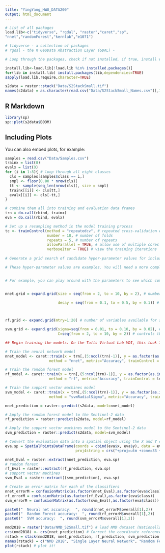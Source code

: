 ---
title: "YingYang_HW8_DATA200"
output: html_document
---

```{r}
# List of all packages 
load.lib<-c("tidyverse", "rgdal", "raster","caret","sp",
"nnet","randomForest","kernlab","e1071")

# tidyverse - a collection of packages
# rgdal - the R GeoData Abstraction Layer (GDAL) - 

# Loop through the packages, check if not installed, if true, install with dependencies. 

install.lib<-load.lib[!load.lib %in% installed.packages()]
for(lib in install.lib) install.packages(lib,dependencies=TRUE)
sapply(load.lib,require,character=TRUE)


```

```{r}
s2data = raster::stack("Data/S2StackSmall.tif")
names(s2data) = as.character(read.csv("Data/S2StackSmall_Names.csv")[,1])
```

## R Markdown


```{r}
library(sp)
sp::plot(s2data$B03M)
```

## Including Plots

You can also embed plots, for example:

```{r}
samples = read.csv("Data/Samples.csv")
trainx = list(0)
evalx = list(0)
for (i in 1:8){ # loop through all eight classes
  cls = samples[samples$class == i,]
  smpl <- floor(0.80 * nrow(cls))
  tt <- sample(seq_len(nrow(cls)), size = smpl)
  trainx[[i]] <- cls[tt,]
  evalx[[i]] <- cls[-tt,]
}

# combine them all into training and evaluation data frames
trn = do.call(rbind, trainx) 
eva = do.call(rbind, evalx)
```

```{r}
# Set up a resampling method in the model training process
tc <- trainControl(method = "repeatedcv", # repeated cross-validation of the training data
                   number = 10, # number of folds
                   repeats = 5, # number of repeats
                   allowParallel = TRUE, # allow use of multiple cores if specified in training
                   verboseIter = TRUE) # view the training iterations
                        
# Generate a grid search of candidate hyper-parameter values for inclusion into  model training

# These hyper-parameter values are examples. You will need a more complex tuning process to achieve high accuracy


# For example, you can play around with the parameters to see which combinations gives you the highest accuracy. 


nnet.grid = expand.grid(size = seq(from = 2, to = 10, by = 2), # number of neurons units in the hidden layer 
                        
                        decay = seq(from = 0.1, to = 0.5, by = 0.1)) # regularization parameter to avoid over-fitting 



rf.grid <- expand.grid(mtry=1:20) # number of variables available for splitting at each tree node

svm.grid <- expand.grid(sigma=seq(from = 0.01, to = 0.10, by = 0.02), # controls for non-linearity in the hyperplane
                        C=seq(from = 2, to = 10, by = 2)) # controls the influence of each support vector

```


```{r}
## Begin training the models. On the Tufts Virtual Lab VDI, this took 10 minutes. 

# Train the neural network model
nnet_model <- caret::train(x = trn[,(5:ncol(trn)-1)], y = as.factor(as.integer(as.factor(trn$class))),
                    method = "nnet", metric="Accuracy", trainControl = tc, tuneGrid = nnet.grid)

# Train the random forest model
rf_model <- caret::train(x = trn[,(5:ncol(trn)-1)], y = as.factor(as.integer(as.factor(trn$class))),
                    method = "rf", metric="Accuracy", trainControl = tc, tuneGrid = rf.grid)

# Train the support vector machines model
svm_model <- caret::train(x = trn[,(5:ncol(trn)-1)], y = as.factor(as.integer(as.factor(trn$class))),
                    method = "svmRadialSigma", metric="Accuracy", trainControl = tc, tuneGrid = svm.grid)

```

```{r}
nnet_prediction = raster::predict(s2data, model=nnet_model)

# Apply the random forest model to the Sentinel-2 data
rf_prediction = raster::predict(s2data, model=rf_model)

# Apply the support vector machines model to the Sentinel-2 data
svm_prediction = raster::predict(s2data, model=svm_model)

# Convert the evaluation data into a spatial object using the X and Y coordinates and extract predicted values
eva.sp = SpatialPointsDataFrame(coords = cbind(eva$x, eva$y), data = eva, 
                                proj4string = crs("+proj=utm +zone=33 +datum=WGS84 +units=m +no_defs +ellps=WGS84 +towgs84=0,0,0"))

nnet_Eval = raster::extract(nnet_prediction, eva.sp)
# random forest
rf_Eval = raster::extract(rf_prediction, eva.sp)
# support vector machines
svm_Eval = raster::extract((svm_prediction), eva.sp)

# Create an error matrix for each of the classifiers
nnet_errorM = confusionMatrix(as.factor(nnet_Eval),as.factor(eva$class)) # nnet is a poor classifier, so it will not capture all the classes
rf_errorM = confusionMatrix(as.factor(rf_Eval),as.factor(eva$class))
svm_errorM = confusionMatrix(as.factor(svm_Eval),as.factor(eva$class))

paste0("  Neural net accuracy:  ", round(nnet_errorM$overall[1],2))
paste0("  Random Forest accuracy:  ", round(rf_errorM$overall[1],2))
paste0("  SVM accuracy:  ", round(svm_errorM$overall[1],2))

nmd2018 = raster("Data/NMD_S2Small.tif") # load NMD dataset (Nationella Marktaeckedata, Swedish National Land Cover Dataset)
crs(nmd2018) <- crs(nnet_prediction) # Correct the coordinate reference system so it matches with the rest
rstack = stack(nmd2018, nnet_prediction, rf_prediction, svm_prediction) # combine the layers into one stack
names(rstack) = c("NMD 2018", "Single Layer Neural Network", "Random Forest", "Support Vector Machines") # name the stack
plot(rstack) # plot it! 


```